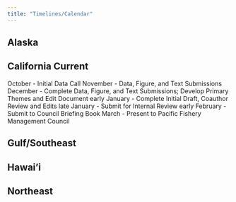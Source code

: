 ```yaml
---
title: "Timelines/Calendar"
---
```


## Alaska

## California Current

  October - Initial Data Call
  November - Data, Figure, and Text Submissions
  December - Complete Data, Figure, and Text Submissions; Develop Primary Themes and Edit Document
  early January - Complete Initial Draft, Coauthor Review and Edits
  late January - Submit for Internal Review
  early February - Submit to Council Briefing Book
  March - Present to Pacific Fishery Management Council

## Gulf/Southeast

## Hawai'i

## Northeast
